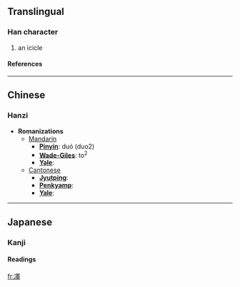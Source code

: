==Translingual==
===Han character===
{{Han char|rad=冫|as=13|sn=15|four=|canj=戈一田中十 (IMWLJ)}}
# an icicle
====References====
{{Han ref|kx=0133.410|dkj=01715|dj=0298.220|hdz=10301.090|uh=51D9|ud=20953}}
----

==Chinese==
===Hanzi===


* '''Romanizations'''
** [[Mandarin]]
*** '''[[Pinyin]]''': duó (duo2)
*** '''[[Wade-Giles]]''': to<sup>2</sup>
*** '''[[Yale]]''': 
**[[Cantonese]]
***'''[[Jyutping]]''':
***'''[[Penkyamp]]''': 
***'''[[Yale]]''': 


----
==Japanese==
===Kanji===
{{ja-kanji|grade=|rs=冫13}}
====Readings====
{{ja-readings|on=[[たく]] (taku), [[だく]] (daku), [[じゃく]] (jaku)|kun=[[つらら]] (tsurara)}}




[[fr:凙]]